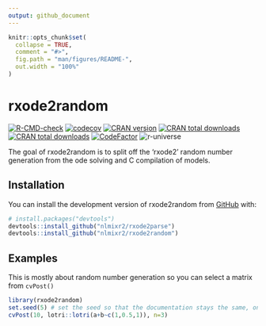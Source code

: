 ```yaml
---
output: github_document
---
```


<!-- README.md is generated from README.Rmd. Please edit that file -->

```r
knitr::opts_chunk$set(
  collapse = TRUE,
  comment = "#>",
  fig.path = "man/figures/README-",
  out.width = "100%"
)
```

# rxode2random

<!-- badges: start -->
[![R-CMD-check](https://github.com/nlmixr2/rxode2random/actions/workflows/R-CMD-check.yaml/badge.svg)](https://github.com/nlmixr2/rxode2random/actions/workflows/R-CMD-check.yaml)
[![codecov](https://codecov.io/gh/nlmixr2/rxode2random/branch/main/graph/badge.svg?token=1mPFeTxSwS)](https://codecov.io/gh/nlmixr2/rxode2random)
[![CRAN version](http://www.r-pkg.org/badges/version/rxode2random)](https://cran.r-project.org/package=rxode2random)
[![CRAN total downloads](https://cranlogs.r-pkg.org/badges/grand-total/rxode2random)](https://cran.r-project.org/package=rxode2random)
[![CRAN total downloads](https://cranlogs.r-pkg.org/badges/rxode2random)](https://cran.r-project.org/package=rxode2random)
[![CodeFactor](https://www.codefactor.io/repository/github/nlmixr2/rxode2random/badge)](https://www.codefactor.io/repository/github/nlmixr2/rxode2random)
![r-universe](https://nlmixr2.r-universe.dev/badges/rxode2random)
<!-- badges: end -->

The goal of rxode2random is to split off the 'rxode2' random number generation from the
ode solving and C compilation of models. 

## Installation

You can install the development version of rxode2random from [GitHub](https://github.com/) with:

``` r
# install.packages("devtools")
devtools::install_github("nlmixr2/rxode2parse")
devtools::install_github("nlmixr2/rxode2random")
```

## Examples 

This is mostly about random number generation so you can select a matrix from `cvPost()`

```r
library(rxode2random)
set.seed(5) # set the seed so that the documentation stays the same, only
cvPost(10, lotri::lotri(a+b~c(1,0.5,1)), n=3)
```
